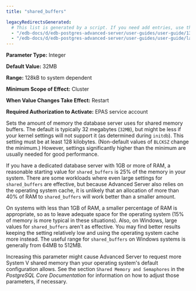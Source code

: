 ```yaml
---
title: "shared_buffers"

legacyRedirectsGenerated:
  # This list is generated by a script. If you need add entries, use the `legacyRedirects` key.
  - "/edb-docs/d/edb-postgres-advanced-server/user-guides/user-guide/13/shared_buffers.html"
  - "/edb-docs/d/edb-postgres-advanced-server/user-guides/user-guide/latest/shared_buffers.html"
---
```


<div id="shared_buffers" class="registered_link"></div>

**Parameter Type:** Integer

**Default Value:** 32MB

**Range:** 128kB to system dependent

**Minimum Scope of Effect:** Cluster

**When Value Changes Take Effect:** Restart

**Required Authorization to Activate:** EPAS service account

Sets the amount of memory the database server uses for shared memory buffers. The default is typically 32 megabytes (`32MB`), but might be less if your kernel settings will not support it (as determined during `initdb`). This setting must be at least 128 kilobytes. (Non-default values of `BLCKSZ` change the minimum.) However, settings significantly higher than the minimum are usually needed for good performance.

If you have a dedicated database server with 1GB or more of RAM, a reasonable starting value for `shared_buffers` is 25% of the memory in your system. There are some workloads where even large settings for `shared_buffers` are effective, but because Advanced Server also relies on the operating system cache, it is unlikely that an allocation of more than 40% of RAM to `shared_buffers` will work better than a smaller amount.

On systems with less than 1GB of RAM, a smaller percentage of RAM is appropriate, so as to leave adequate space for the operating system (15% of memory is more typical in these situations). Also, on Windows, large values for `shared_buffers` aren't as effective. You may find better results keeping the setting relatively low and using the operating system cache more instead. The useful range for `shared_buffers` on Windows systems is generally from 64MB to 512MB.

Increasing this parameter might cause Advanced Server to request more System V shared memory than your operating system's default configuration allows. See the section `Shared Memory and Semaphores` in the *PostgreSQL Core Documentation* for information on how to adjust those parameters, if necessary.

